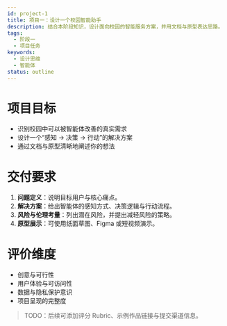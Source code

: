 ```yaml
---
id: project-1
title: 项目一：设计一个校园智能助手
description: 结合本阶段知识，设计面向校园的智能服务方案，并用文档与原型表达思路。
tags:
  - 阶段一
  - 项目任务
keywords:
  - 设计思维
  - 智能体
status: outline
---
```


# 项目目标

- 识别校园中可以被智能体改善的真实需求
- 设计一个“感知 → 决策 → 行动”的解决方案
- 通过文档与原型清晰地阐述你的想法

# 交付要求

1. **问题定义**：说明目标用户与核心痛点。
2. **解决方案**：给出智能体的感知方式、决策逻辑与行动流程。
3. **风险与伦理考量**：列出潜在风险，并提出减轻风险的策略。
4. **原型展示**：可使用纸面草图、Figma 或短视频演示。

# 评价维度

- 创意与可行性
- 用户体验与可访问性
- 数据与隐私保护意识
- 项目呈现的完整度

> TODO：后续可添加评分 Rubric、示例作品链接与提交渠道信息。
